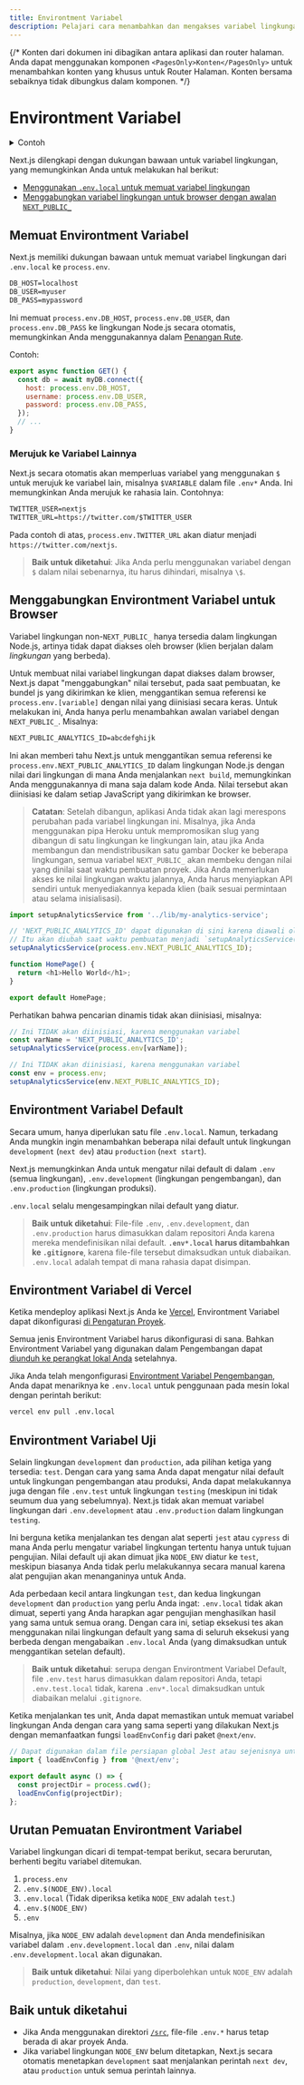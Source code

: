```yaml
---
title: Environtment Variabel
description: Pelajari cara menambahkan dan mengakses variabel lingkungan dalam aplikasi Next.js Anda.
---
```


{/* Konten dari dokumen ini dibagikan antara aplikasi dan router halaman. Anda dapat menggunakan komponen `<PagesOnly>Konten</PagesOnly>` untuk menambahkan konten yang khusus untuk Router Halaman. Konten bersama sebaiknya tidak dibungkus dalam komponen. */}

# Environtment Variabel

<details>
  <summary>Contoh</summary>

- [Environtment Variabel](https://github.com/vercel/next.js/tree/canary/examples/environment-variables)

</details>

Next.js dilengkapi dengan dukungan bawaan untuk variabel lingkungan, yang memungkinkan Anda untuk melakukan hal berikut:

- [Menggunakan `.env.local` untuk memuat variabel lingkungan](#memuat-variabel-lingkungan)
- [Menggabungkan variabel lingkungan untuk browser dengan awalan `NEXT_PUBLIC_`](#menggabungkan-variabel-lingkungan-untuk-browser)

## Memuat Environtment Variabel

Next.js memiliki dukungan bawaan untuk memuat variabel lingkungan dari `.env.local` ke `process.env`.

```txt filename=".env.local"
DB_HOST=localhost
DB_USER=myuser
DB_PASS=mypassword
```

Ini memuat `process.env.DB_HOST`, `process.env.DB_USER`, dan `process.env.DB_PASS` ke lingkungan Node.js secara otomatis, memungkinkan Anda menggunakannya dalam [Penangan Rute](/docs/app/building-your-application/routing/route-handlers).

Contoh:

```js filename="app/api/route.js"
export async function GET() {
  const db = await myDB.connect({
    host: process.env.DB_HOST,
    username: process.env.DB_USER,
    password: process.env.DB_PASS,
  });
  // ...
}
```

### Merujuk ke Variabel Lainnya

Next.js secara otomatis akan memperluas variabel yang menggunakan `$` untuk merujuk ke variabel lain, misalnya `$VARIABLE` dalam file `.env*` Anda. Ini memungkinkan Anda merujuk ke rahasia lain. Contohnya:

```txt filename=".env"
TWITTER_USER=nextjs
TWITTER_URL=https://twitter.com/$TWITTER_USER
```

Pada contoh di atas, `process.env.TWITTER_URL` akan diatur menjadi `https://twitter.com/nextjs`.

> **Baik untuk diketahui**: Jika Anda perlu menggunakan variabel dengan `$` dalam nilai sebenarnya, itu harus dihindari, misalnya `\$`.

## Menggabungkan Environtment Variabel untuk Browser

Variabel lingkungan non-`NEXT_PUBLIC_` hanya tersedia dalam lingkungan Node.js, artinya tidak dapat diakses oleh browser (klien berjalan dalam _lingkungan_ yang berbeda).

Untuk membuat nilai variabel lingkungan dapat diakses dalam browser, Next.js dapat "menggabungkan" nilai tersebut, pada saat pembuatan, ke bundel js yang dikirimkan ke klien, menggantikan semua referensi ke `process.env.[variable]` dengan nilai yang diinisiasi secara keras. Untuk melakukan ini, Anda hanya perlu menambahkan awalan variabel dengan `NEXT_PUBLIC_`. Misalnya:

```txt filename="Terminal"
NEXT_PUBLIC_ANALYTICS_ID=abcdefghijk
```

Ini akan memberi tahu Next.js untuk menggantikan semua referensi ke `process.env.NEXT_PUBLIC_ANALYTICS_ID` dalam lingkungan Node.js dengan nilai dari lingkungan di mana Anda menjalankan `next build`, memungkinkan Anda menggunakannya di mana saja dalam kode Anda. Nilai tersebut akan diinisiasi ke dalam setiap JavaScript yang dikirimkan ke browser.

> **Catatan**: Setelah dibangun, aplikasi Anda tidak akan lagi merespons perubahan pada variabel lingkungan ini. Misalnya, jika Anda menggunakan pipa Heroku untuk mempromosikan slug yang dibangun di satu lingkungan ke lingkungan lain, atau jika Anda membangun dan mendistribusikan satu gambar Docker ke beberapa lingkungan, semua variabel `NEXT_PUBLIC_` akan membeku dengan nilai yang dinilai saat waktu pembuatan proyek. Jika Anda memerlukan akses ke nilai lingkungan waktu jalannya, Anda harus menyiapkan API sendiri untuk menyediakannya kepada klien (baik sesuai permintaan atau selama inisialisasi).

```js filename="pages/index.js"
import setupAnalyticsService from '../lib/my-analytics-service';

// 'NEXT_PUBLIC_ANALYTICS_ID' dapat digunakan di sini karena diawali oleh 'NEXT_PUBLIC_'.
// Itu akan diubah saat waktu pembuatan menjadi `setupAnalyticsService('abcdefghijk')`.
setupAnalyticsService(process.env.NEXT_PUBLIC_ANALYTICS_ID);

function HomePage() {
  return <h1>Hello World</h1>;
}

export default HomePage;
```

Perhatikan bahwa pencarian dinamis tidak akan diinisiasi, misalnya:

```js
// Ini TIDAK akan diinisiasi, karena menggunakan variabel
const varName = 'NEXT_PUBLIC_ANALYTICS_ID';
setupAnalyticsService(process.env[varName]);

// Ini TIDAK akan diinisiasi, karena menggunakan variabel
const env = process.env;
setupAnalyticsService(env.NEXT_PUBLIC_ANALYTICS_ID);
```

## Environtment Variabel Default

Secara umum, hanya diperlukan satu file `.env.local`. Namun, terkadang Anda mungkin ingin menambahkan beberapa nilai default untuk lingkungan `development` (`next dev`) atau `production` (`next start`).

Next.js memungkinkan Anda untuk mengatur nilai default di dalam `.env` (semua lingkungan), `.env.development` (lingkungan pengembangan), dan `.env.production` (lingkungan produksi).

`.env.local` selalu mengesampingkan nilai default yang diatur.

> **Baik untuk diketahui**: File-file `.env`, `.env.development`, dan `.env.production` harus dimasukkan dalam repositori Anda karena mereka mendefinisikan nilai default. **`.env*.local` harus ditambahkan ke `.gitignore`**, karena file-file tersebut dimaksudkan untuk diabaikan. `.env.local` adalah tempat di mana rahasia dapat disimpan.

## Environtment Variabel di Vercel

Ketika mendeploy aplikasi Next.js Anda ke [Vercel](https://vercel.com), Environtment Variabel dapat dikonfigurasi [di Pengaturan Proyek](https://vercel.com/docs/concepts/projects/environment-variables?utm_source=next-site&utm_medium=docs&utm_campaign=next-website).

Semua jenis Environtment Variabel harus dikonfigurasi di sana. Bahkan Environtment Variabel yang digunakan dalam Pengembangan dapat [diunduh ke perangkat lokal Anda](https://vercel.com/docs/concepts/projects/environment-variables#development-environment-variables?utm_source=next-site&utm_medium=docs&utm_campaign=next-website) setelahnya.

Jika Anda telah mengonfigurasi [Environtment Variabel Pengembangan](https://vercel.com/docs/concepts/projects/environment-variables#development-environment-variables?utm_source=next-site&utm_medium=docs&utm_campaign=next-website), Anda dapat menariknya ke `.env.local` untuk penggunaan pada mesin lokal dengan perintah berikut:

```bash filename="Terminal"
vercel env pull .env.local
```

## Environtment Variabel Uji

Selain lingkungan `development` dan `production`, ada pilihan ketiga yang tersedia: `test`. Dengan cara yang sama Anda dapat mengatur nilai default untuk lingkungan pengembangan atau produksi, Anda dapat melakukannya juga dengan file `.env.test` untuk lingkungan `testing` (meskipun ini tidak seumum dua yang sebelumnya). Next.js tidak akan memuat variabel lingkungan dari `.env.development` atau `.env.production` dalam lingkungan `testing`.

Ini berguna ketika menjalankan tes dengan alat seperti `jest` atau `cypress` di mana Anda perlu mengatur variabel lingkungan tertentu hanya untuk tujuan pengujian. Nilai default uji akan dimuat jika `NODE_ENV` diatur ke `test`, meskipun biasanya Anda tidak perlu melakukannya secara manual karena alat pengujian akan menanganinya untuk Anda.

Ada perbedaan kecil antara lingkungan `test`, dan kedua lingkungan `development` dan `production` yang perlu Anda ingat: `.env.local` tidak akan dimuat, seperti yang Anda harapkan agar pengujian menghasilkan hasil yang sama untuk semua orang. Dengan cara ini, setiap eksekusi tes akan menggunakan nilai lingkungan default yang sama di seluruh eksekusi yang berbeda dengan mengabaikan `.env.local` Anda (yang dimaksudkan untuk menggantikan setelan default).

> **Baik untuk diketahui**: serupa dengan Environtment Variabel Default, file `.env.test` harus dimasukkan dalam repositori Anda, tetapi `.env.test.local` tidak, karena `.env*.local` dimaksudkan untuk diabaikan melalui `.gitignore`.

Ketika menjalankan tes unit, Anda dapat memastikan untuk memuat variabel lingkungan Anda dengan cara yang sama seperti yang dilakukan Next.js dengan memanfaatkan fungsi `loadEnvConfig` dari paket `@next/env`.

```js
// Dapat digunakan dalam file persiapan global Jest atau sejenisnya untuk pengaturan pengujian Anda
import { loadEnvConfig } from '@next/env';

export default async () => {
  const projectDir = process.cwd();
  loadEnvConfig(projectDir);
};
```

## Urutan Pemuatan Environtment Variabel

Variabel lingkungan dicari di tempat-tempat berikut, secara berurutan, berhenti begitu variabel ditemukan.

1. `process.env`
2. `.env.$(NODE_ENV).local`
3. `.env.local` (Tidak diperiksa ketika `NODE_ENV` adalah `test`.)
4. `.env.$(NODE_ENV)`
5. `.env`

Misalnya, jika `NODE_ENV` adalah `development` dan Anda mendefinisikan variabel dalam `.env.development.local` dan `.env`, nilai dalam `.env.development.local` akan digunakan.

> **Baik untuk diketahui**: Nilai yang diperbolehkan untuk `NODE_ENV` adalah `production`, `development`, dan `test`.

## Baik untuk diketahui

- Jika Anda menggunakan direktori [`/src`](/docs/app/building-your-application/configuring/src-directory), file-file `.env.*` harus tetap berada di akar proyek Anda.
- Jika variabel lingkungan `NODE_ENV` belum ditetapkan, Next.js secara otomatis menetapkan `development` saat menjalankan perintah `next dev`, atau `production` untuk semua perintah lainnya.
